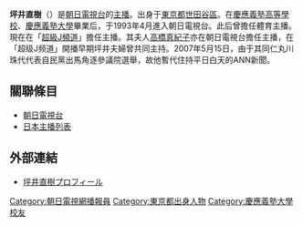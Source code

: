 {{japanese|japanese=坪井直樹|kana=つぼい なおき|romaji=Tsuboi Naoki}}

'''坪井直樹'''（{{bd|1969年|8月6日|||Tsuboi Naoki}}）是[[朝日電視台|朝日電視台]]的[[新聞主播|主播]]。出身于[[東京都|東京都]][[世田谷區|世田谷區]]。在[[慶應義塾高等學校|慶應義塾高等學校]]、[[慶應義塾大學|慶應義塾大學]]畢業后，于1993年4月進入朝日電視台。此后曾擔任體育主播。現在在「[[超級J頻道|超級J頻道]]」擔任主播。其夫人[[高橋真紀子|高橋真紀子]]亦在朝日電視台擔任主播，在「超级J频道」開播早期坪井夫婦曾共同主持。2007年5月15日，由于其同仁丸川珠代代表自民黨出馬角逐參議院選舉，故他暫代住持平日白天的ANN新聞。

== 關聯條目 ==
*[[朝日電視台|朝日電視台]]
*[[日本主播列表|日本主播列表]]

==外部連結==
*[http://www.tv-asahi.co.jp/announcer/personal/men/tsuboi/body1.html 坪井直樹プロフィール]{{Wayback|url=http://www.tv-asahi.co.jp/announcer/personal/men/tsuboi/body1.html |date=20070708000403 }}

{{朝日電視台主播}}

{{DEFAULTSORT:Tsuboi Naoki}}
[[Category:朝日電視網播報員|Category:朝日電視網播報員]]
[[Category:東京都出身人物|Category:東京都出身人物]]
[[Category:慶應義塾大學校友|Category:慶應義塾大學校友]]